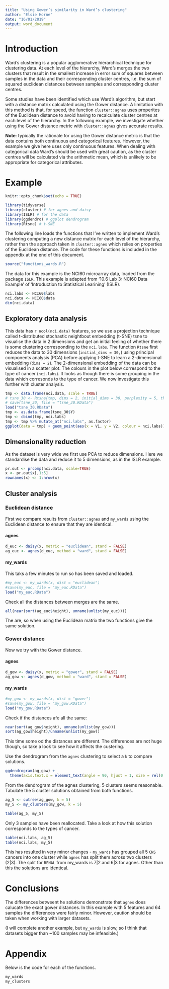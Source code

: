 ```yaml
---
title: "Using Gower’s similarity in Ward’s clustering"
author: "Elsie Horne"
date: "16/01/2019"
output: word_document
---
```


# Introduction
Ward's clustering is a popular agglomerative hierarchical technique for clustering data. At each level of the hierarchy, Ward's merges the two clusters that result in the smallest increase in error sum of squares between samples in the data and their corresponding cluster centres, i.e. the sum of squared euclidean distances between samples and corresponding cluster centres.

Some studies have been identified which use Ward's algorithm, but start with a distance matrix calculated using the Gower distance. A limitation with this method is that, for speed, the function `cluster::agnes` uses properites of the Euclidean distance to avoid having to recalculate cluster centres at each level of the hierarchy. In the following example, we investigate whether using the Gower distance metric with `cluster::agnes` gives accurate results.

**Note**: typically the rationale for using the Gower distance metric is that the data contains both continuous and categorical features. However, the example we give here uses only continuous features. When dealing with categorical data Ward's should be used with great caution, as the cluster centres will be calculated via the arithmetic mean, which is unlikely to be appropriate for categorical attributes.

# Example

```r
knitr::opts_chunk$set(echo = TRUE)
```

```r
library(tidyverse)
library(cluster) # for agnes and daisy
library(ISLR) # for the data
library(ggdendro) # ggplot dendrogram
library(Rtsne) # t-SNE
```

The following line loads the functions that I've written to implement Ward's clustering computing a new distance matrix for each level of the hierarchy, rather than the approach taken in `cluster::agnes` which relies on properties of the Euclidean distance. The code for these functions is included in the appendix at the end of this document.


```r
source("functions_wards.R")
```

The data for this example is the NCI60 microarray data, loaded from the package `ISLR`. This example is adapted from '10.6 Lab 3: NCI60 Data Example' of 'Introduction to Statistical Learining' (ISLR).

```r
nci.labs <- NCI60$labs
nci.data <- NCI60$data
dim(nci.data)
```

## Exploratory data analysis

This data has `r ncol(nci.data)` features, so we use a projection technique called t-distributed stochastic neightbout embedding (t-SNE) tsne to visualise the data in 2 dimensions and get an initial feeling of whether there is some clustering corresponding to the `nci.labs`. The function `Rtsne` first reduces the data to 30 dimensions (`initial_dims = 30,`) using principal components analysis (PCA) before applying t-SNE to learn a 2-dimensional embedding (`dims = 2`). The 2-dimensional embedding of the data can be visualised in a scatter plot. The colours in the plot below correspond to the type of cancer (`nci.labs`). It looks as though there is some grouping in the data which corresonds to the type of cancer. We now investigate this further with cluster analysis.


```r
tmp <- data.frame(nci.data, scale = TRUE)
# tsne_30 <- Rtsne(tmp, dims = 2, initial_dims = 30, perplexity = 5, theta = 0, pca = TRUE)
# save(tsne_30, file = "tsne_30.RData")
load("tsne_30.RData")
tmp <- as.data.frame(tsne_30$Y)
tmp <- cbind(tmp, nci.labs)
tmp <- tmp %>% mutate_at("nci.labs", as.factor)
ggplot(data = tmp) + geom_point(aes(x = V1, y = V2, colour = nci.labs))
```

## Dimensionality reduction

As the dataset is very wide we first use PCA to reduce dimensions. Here we standardise the data and reduce it to 5 dimensions, as in the ISLR example.

```r
pr.out <- prcomp(nci.data, scale=TRUE)
x <- pr.out$x[,1:5]
rownames(x) <- 1:nrow(x)
```

## Cluster analysis

### Euclidean distance
First we compare results from `cluster::agnes` and `my_wards` using the Euclidean distance to ensure that they are identical.

#### agnes

```r
d_euc <- daisy(x, metric = "euclidean", stand = FALSE)
ag_euc <- agnes(d_euc, method = "ward", stand = FALSE)
```

#### my_wards
This taks a few minutes to run so has been saved and loaded.

```r
#my_euc <- my_wards(x, dist = "euclidean")
#save(my_euc, file = "my_euc.RData")
load("my_euc.RData")
```

Check all the distances between merges are the same.

```r
all(near(sort(ag_euc$height), unname(unlist(my_euc))))
```

The are, so when using the Euclidean matrix the two functions give the same solution.

### Gower distance
Now we try with the Gower distance.

#### agnes

```r
d_gow <- daisy(x, metric = "gower", stand = FALSE)
ag_gow <- agnes(d_gow, method = "ward", stand = FALSE)
```

#### my_wards

```r
#my_gow <- my_wards(x, dist = "gower")
#save(my_gow, file = "my_gow.RData")
load("my_gow.RData")
```

Check if the distances afe all the same:

```r
near(sort(ag_gow$height), unname(unlist(my_gow)))
sort(ag_gow$height)/unname(unlist(my_gow))
```

This time some od the distances are different. The differences are not huge though, so take a look to see how it affects the custering.

Use the dendrogram from the `agnes` clustering to select a `k` to compare solutions.

```r
ggdendrogram(ag_gow) +
  theme(axis.text.x = element_text(angle = 90, hjust = 1, size = rel(0.8)))
```

From the dendrogram of the agnes clustering, 5 clusters seems reasonable. Tabulate the 5 cluster solutions obtained from both functions.

```r
ag_5 <- cutree(ag_gow, k = 5)
my_5 <- my_clusters(my_gow, k = 5)

table(ag_5, my_5)
```

Only 3 samples have been reallocated. Take a look at how this solution corresponds to the types of cancer.

```r
table(nci.labs, ag_5)
table(nci.labs, my_5)
```

This has resulted in very minor changes - `my_wards` has grouped all 5 `CNS` cancers into one cluster while `agnes` has split them across two clusters (2|3). The split for `RENAL` from my_wards is 7|2 and 6|3 for agnes. Other than this the solutions are identical. 

# Conclusions
The differences betweent he solutions demonstrate that `agnes` does calucate the exact gower distances. In this example with 5 features and 64 samples the differences were fairly minor. However, caution should be taken when working with larger datasets.

(I will complete another example, but `my_wards` is slow, so I think that datasets bigger than ~100 samples may be infeasible.)

# Appendix
Below is the code for each of the functions.

```r
my_wards
my_clusters
```

